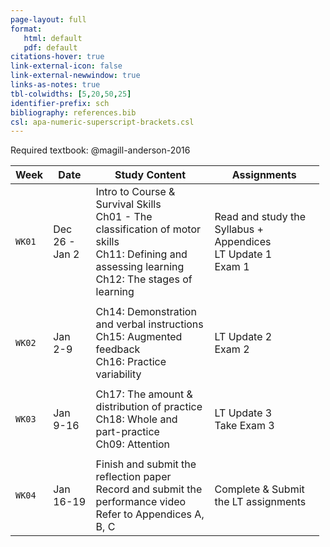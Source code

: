 ```yaml
---
page-layout: full
format: 
   html: default
   pdf: default
citations-hover: true
link-external-icon: false
link-external-newwindow: true
links-as-notes: true
tbl-colwidths: [5,20,50,25]
identifier-prefix: sch
bibliography: references.bib
csl: apa-numeric-superscript-brackets.csl
---
```


Required textbook: @magill-anderson-2016

+--------+----------------+----------------------------------------------+-------------------------------------------+
| Week   | Date           | Study Content                                | Assignments                               |
+========+================+==============================================+===========================================+
| `WK01` | Dec 26 - Jan 2 | Intro to Course & Survival Skills\           | Read and study the Syllabus + Appendices\ |
|        |                | Ch01 - The classification of motor skills\   | LT Update 1\                              |
|        |                | Ch11: Defining and assessing learning\       | Exam 1                                    |
|        |                | Ch12: The stages of learning                 |                                           |
+--------+----------------+----------------------------------------------+-------------------------------------------+
|        |                |                                              |                                           |
+--------+----------------+----------------------------------------------+-------------------------------------------+
| `WK02` | Jan 2-9        | Ch14: Demonstration and verbal instructions\ | LT Update 2\                              |
|        |                | Ch15: Augmented feedback\                    | Exam 2                                    |
|        |                | Ch16: Practice variability                   |                                           |
+--------+----------------+----------------------------------------------+-------------------------------------------+
|        |                |                                              |                                           |
+--------+----------------+----------------------------------------------+-------------------------------------------+
| `WK03` | Jan 9-16       | Ch17: The amount & distribution of practice\ | LT Update 3\                              |
|        |                | Ch18: Whole and part-practice\               | Take Exam 3                               |
|        |                | Ch09: Attention                              |                                           |
+--------+----------------+----------------------------------------------+-------------------------------------------+
|        |                |                                              |                                           |
+--------+----------------+----------------------------------------------+-------------------------------------------+
| `WK04` | Jan 16-19      | Finish and submit the reflection paper\      | Complete & Submit the LT assignments      |
|        |                | Record and submit the performance video\     |                                           |
|        |                | Refer to Appendices A, B, C                  |                                           |
+--------+----------------+----------------------------------------------+-------------------------------------------+
